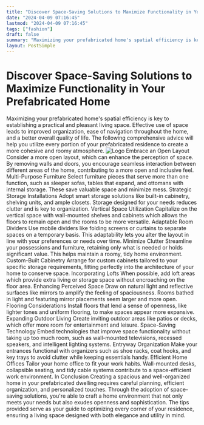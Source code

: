 ```yaml
---
title: "Discover Space-Saving Solutions to Maximize Functionality in Your Prefabricated Home"
date: "2024-04-09 07:16:45"
lastmod: "2024-04-09 07:16:45"
tags: ["fashion"]
draft: false
summary: "Maximizing your prefabricated home's spatial efficiency is key to establishing a practical and pleasant living space. Effective use of space leads to improved organization, ease of navigation throughout the home, and a better overall quality of life. The following comprehensive advice will help you utilize every portion of your prefabricated residence to create a more cohesive and roomy atmosphere."
layout: PostSimple
---
```

# Discover Space-Saving Solutions to Maximize Functionality in Your Prefabricated Home
Maximizing your prefabricated home's spatial efficiency is key to establishing a practical and pleasant living space. Effective use of space leads to improved organization, ease of navigation throughout the home, and a better overall quality of life. The following comprehensive advice will help you utilize every portion of your prefabricated residence to create a more cohesive and roomy atmosphere.
<img alt="Logo" src="https://cdn.seniorsselection.com/src_image/11159b5bd6d368a9affb66fa509d47ee.webp"/>
Embrace an Open Layout
Consider a more open layout, which can enhance the perception of space. By removing walls and doors, you encourage seamless interaction between different areas of the home, contributing to a more open and inclusive feel.
Multi-Purpose Furniture
Select furniture pieces that serve more than one function, such as sleeper sofas, tables that expand, and ottomans with internal storage. These save valuable space and minimize mess.
Strategic Storage Installations
Adopt smart storage solutions like built-in cabinetry, shelving units, and ample closets. Storage designed for your needs reduces clutter and is key to organization.
Vertical Space Utilization
Capitalize on the vertical space with wall-mounted shelves and cabinets which allows the floors to remain open and the rooms to be more versatile.
Adaptable Room Dividers
Use mobile dividers like folding screens or curtains to separate spaces on a temporary basis. This adaptability lets you alter the layout in line with your preferences or needs over time.
Minimize Clutter
Streamline your possessions and furniture, retaining only what is needed or holds significant value. This helps maintain a roomy, tidy home environment.
Custom-Built Cabinetry
Arrange for custom cabinets tailored to your specific storage requirements, fitting perfectly into the architecture of your home to conserve space.
Incorporating Lofts
When possible, add loft areas which provide extra living or storage space without encroaching on the floor area.
Enhancing Perceived Space
Draw on natural light and reflective surfaces like mirrors to amplify the feeling of spaciousness. Rooms bathed in light and featuring mirror placements seem larger and more open.
Flooring Considerations
Install floors that lend a sense of openness, like lighter tones and uniform flooring, to make spaces appear more expansive.
Expanding Outdoor Living
Create inviting outdoor areas like patios or decks, which offer more room for entertainment and leisure.
Space-Saving Technology
Embed technologies that improve space functionality without taking up too much room, such as wall-mounted televisions, recessed speakers, and intelligent lighting systems.
Entryway Organization
Make your entrances functional with organizers such as shoe racks, coat hooks, and key trays to avoid clutter while keeping essentials handy.
Efficient Home Offices
Tailor your home office to fit your work habits. Wall-mounted desks, collapsible seating, and tidy cable systems contribute to a space-efficient work environment.
In Conclusion
Creating a spacious and well-organized home in your prefabricated dwelling requires careful planning, efficient organization, and personalized touches. Through the adoption of space-saving solutions, you're able to craft a home environment that not only meets your needs but also exudes openness and sophistication. The tips provided serve as your guide to optimizing every corner of your residence, ensuring a living space designed with both elegance and utility in mind.
        
